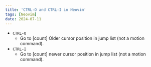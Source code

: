 ```yaml
---
title: 'CTRL-O and CTRL-I in Neovim'
tags: [Neovim]
date: 2024-07-11
---
```


- `CTRL-O`
  - Go to [count] Older cursor position in jump list
    (not a motion command).
- `CTRL-I`
  - Go to [count] newer cursor position in jump list
    (not a motion command).

